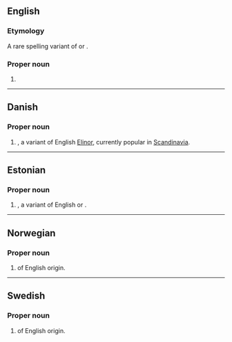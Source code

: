 ==English==

===Etymology===
A rare spelling variant of {{m|en|Elinor}} or {{m|en|Eleanor}}.

===Proper noun===
{{en-proper noun}}

# {{given name|en|female}}

----

==Danish==

===Proper noun===
{{da-proper noun}}

# {{given name|da|female}}, a variant of English [[Elinor]], currently popular in [[Scandinavia]].

----

==Estonian==

===Proper noun===
{{et-proper noun}}

# {{given name|et|female}}, a variant of English {{m|en|Elinor}} or {{m|en|Eleanor}}.

----

==Norwegian==

===Proper noun===
{{head|no|proper noun}}

# {{given name|no|female}} of English origin.

----

==Swedish==

===Proper noun===
{{sv-proper noun|c}}

# {{given name|sv|female}} of English origin.
